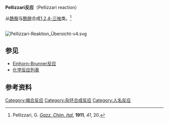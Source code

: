 '''Pellizzari反应'''（Pellizzari reaction）

从[[酰胺|酰胺]]与[[酰肼|酰肼]]合成[[1,2,4-三唑|1,2,4-三唑]]类。<ref>Pellizzari, G. ''[[Gazz._Chim._Ital.|Gazz. Chim. Ital.]]'' '''1911''', ''41'', 20.</ref>

<br />
[[Image:Pellizzari-Reaktion_Übersicht-v4.svg|center]]

==参见==
*[[Einhorn-Brunner反应|Einhorn-Brunner反应]]
*[[化学反应列表|化学反应列表]]

==参考资料==
{{Reflist}}

[[Category:缩合反应|Category:缩合反应]]
[[Category:杂环合成反应|Category:杂环合成反应]]
[[Category:人名反应|Category:人名反应]]
{{chem-stub}}
